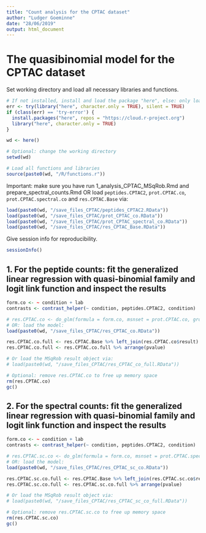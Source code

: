 ```yaml
---
title: "Count analysis for the CPTAC dataset"
author: "Ludger Goeminne"
date: "28/06/2019"
output: html_document
---
```


# The quasibinomial model for the CPTAC dataset

Set working directory and load all necessary libraries and functions.

```r
# If not installed, install and load the package "here", else: only load the package.
err <- try(library("here", character.only = TRUE), silent = TRUE)
if (class(err) == 'try-error') {
  install.packages("here", repos = "https://cloud.r-project.org")
  library("here", character.only = TRUE)
}

wd <- here()

# Optional: change the working directory
setwd(wd)

# Load all functions and libraries
source(paste0(wd, "/R/functions.r"))
```

Important: make sure you have run 1_analysis_CPTAC_MSqRob.Rmd and prepare_spectral_counts.Rmd OR load `peptides.CPTAC2`, `prot.CPTAC.co`, `prot.CPTAC.spectral.co` and `res.CPTAC.Base` via:

```r
load(paste0(wd, "/save_files_CPTAC/peptides_CPTAC2.RData"))
load(paste0(wd, "/save_files_CPTAC/prot_CPTAC_co.RData"))
load(paste0(wd, "/save_files_CPTAC/prot_CPTAC_spectral_co.RData"))
load(paste0(wd, "/save_files_CPTAC/res_CPTAC_Base.RData"))
```

Give session info for reproducibility.

```r
sessionInfo()
```

## 1. For the peptide counts: fit the generalized linear regression with quasi-binomial family and logit link function and inspect the results

```r
form.co <- ~ condition + lab
contrasts <- contrast_helper(~ condition, peptides.CPTAC2, condition)

# res.CPTAC.co <- do_glm(formula = form.co, msnset = prot.CPTAC.co, group_var = protein, contrasts = contrasts, contFun = "contEst") ## 4 mins.
# OR: load the model:
load(paste0(wd, "/save_files_CPTAC/res_CPTAC_co.RData"))

res.CPTAC.co.full <- res.CPTAC.Base %>% left_join(res.CPTAC.co$result)
res.CPTAC.co.full <- res.CPTAC.co.full %>% arrange(pvalue)

# Or load the MSqRob result object via:
# load(paste0(wd, "/save_files_CPTAC/res_CPTAC_co_full.RData"))

# Optional: remove res.CPTAC.co to free up memory space
rm(res.CPTAC.co)
gc()
```

## 2. For the spectral counts: fit the generalized linear regression with quasi-binomial family and logit link function and inspect the results

```r
form.co <- ~ condition + lab
contrasts <- contrast_helper(~ condition, peptides.CPTAC2, condition)

# res.CPTAC.sc.co <- do_glm(formula = form.co, msnset = prot.CPTAC.spectral.co, group_var = protein, contrasts = contrasts, contFun = "contEst") ## 4 mins.
# OR: load the model:
load(paste0(wd, "/save_files_CPTAC/res_CPTAC_sc_co.RData"))

res.CPTAC.sc.co.full <- res.CPTAC.Base %>% left_join(res.CPTAC.sc.co$result)
res.CPTAC.sc.co.full <- res.CPTAC.sc.co.full %>% arrange(pvalue)

# Or load the MSqRob result object via:
# load(paste0(wd, "/save_files_CPTAC/res_CPTAC_sc_co_full.RData"))

# Optional: remove res.CPTAC.sc.co to free up memory space
rm(res.CPTAC.sc.co)
gc()
```




